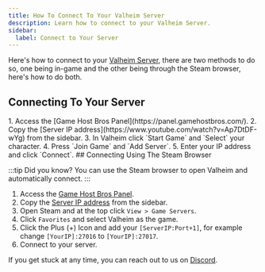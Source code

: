 ```yaml
---
title: How To Connect To Your Valheim Server
description: Learn how to connect to your Valheim Server.
sidebar:
  label: Connect to Your Server
---
```


Here's how to connect to your [Valheim Server](https://www.gamehostbros.com/valheim-server-hosting/), there are two methods to do so, one being in-game and the other being through the Steam browser, here's how to do both.

## Connecting To Your Server
<Steps>
1. Access the [Game Host Bros Panel](https://panel.gamehostbros.com/).
2. Copy the [Server IP address](https://www.youtube.com/watch?v=Ap7DtDF-wYg) from the sidebar.
3. In Valheim click `Start Game` and `Select` your character.
4. Press `Join Game` and `Add Server`.
5. Enter your IP address and click `Connect`.
</Steps>
## Connecting Using The Steam Browser

:::tip
Did you know? You can use the Steam browser to open Valheim and automatically connect.
:::
<Steps>
1. Access the [Game Host Bros Panel](https://panel.gamehostbros.com/).
2. Copy the [Server IP address](https://www.youtube.com/watch?v=Ap7DtDF-wYg) from the sidebar.
3. Open Steam and at the top click `View > Game Servers`.
4. Click `Favorites` and select Valheim as the game.
5. Click the Plus (+) Icon and add your `[ServerIP:Port+1]`, for example change `[YourIP]:27016` to `[YourIP]:27017`.
6. Connect to your server.
</Steps>

If you get stuck at any time, you can reach out to us on [Discord](https://discord.gg/FN4XgbAwzr).
